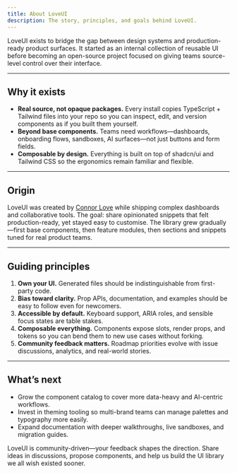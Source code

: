 ```yaml
---
title: About LoveUI
description: The story, principles, and goals behind LoveUI.
---
```


LoveUI exists to bridge the gap between design systems and production-ready product surfaces. It started as an internal collection of reusable UI before becoming an open-source project focused on giving teams source-level control over their interface.

---

## Why it exists

- **Real source, not opaque packages.** Every install copies TypeScript + Tailwind files into your repo so you can inspect, edit, and version components as if you built them yourself.
- **Beyond base components.** Teams need workflows—dashboards, onboarding flows, sandboxes, AI surfaces—not just buttons and form fields.
- **Composable by design.** Everything is built on top of shadcn/ui and Tailwind CSS so the ergonomics remain familiar and flexible.

---

## Origin

LoveUI was created by [Connor Love](https://github.com/loveconnor) while shipping complex dashboards and collaborative tools. The goal: share opinionated snippets that felt production-ready, yet stayed easy to customise. The library grew gradually—first base components, then feature modules, then sections and snippets tuned for real product teams.

---

## Guiding principles

1. **Own your UI.** Generated files should be indistinguishable from first-party code.
2. **Bias toward clarity.** Prop APIs, documentation, and examples should be easy to follow even for newcomers.
3. **Accessible by default.** Keyboard support, ARIA roles, and sensible focus states are table stakes.
4. **Composable everything.** Components expose slots, render props, and tokens so you can bend them to new use cases without forking.
5. **Community feedback matters.** Roadmap priorities evolve with issue discussions, analytics, and real-world stories.

---

## What’s next

- Grow the component catalog to cover more data-heavy and AI-centric workflows.
- Invest in theming tooling so multi-brand teams can manage palettes and typography more easily.
- Expand documentation with deeper walkthroughs, live sandboxes, and migration guides.

LoveUI is community-driven—your feedback shapes the direction. Share ideas in discussions, propose components, and help us build the UI library we all wish existed sooner.
